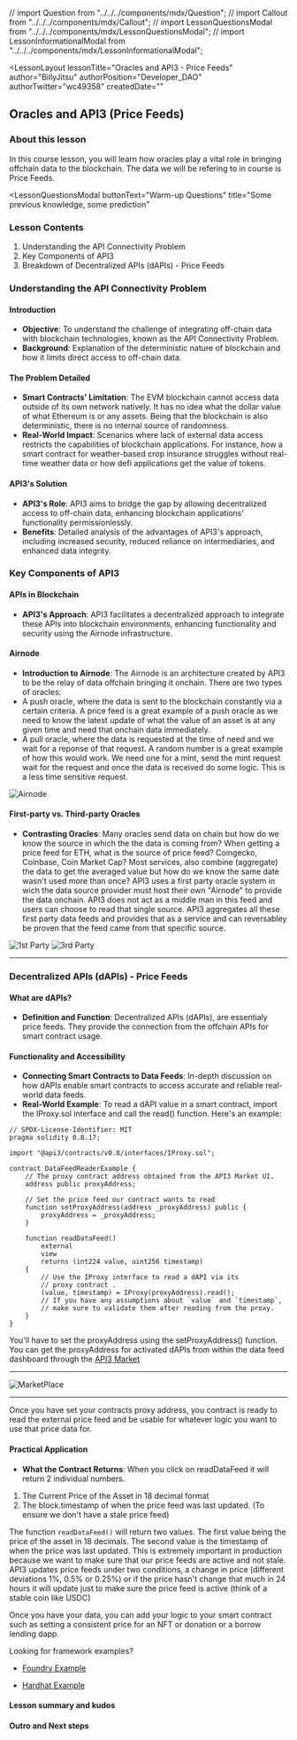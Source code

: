 // import Question from "../../../components/mdx/Question";
// import Callout from "../../../components/mdx/Callout";
// import LessonQuestionsModal from "../../../components/mdx/LessonQuestionsModal";
// import LessonInformationalModal from "../../../components/mdx/LessonInformationalModal";

<LessonLayout
   lessonTitle="Oracles and API3 - Price Feeds" 
   author="BillyJitsu"
   authorPosition="Developer_DAO"
   authorTwitter="wc49358"
   createdDate=""
>

## Oracles and API3 (Price Feeds)

### About this lesson

In this course lesson, you will learn how oracles play a vital role in bringing offchain data to the blockchain. The data we will be refering to in course is Price Feeds.

<LessonQuestionsModal
  buttonText="Warm-up Questions"
  title="Some previous knowledge, some prediction"
>
  <Question question="1-oracles-api3/1-intro/Q1" />
  <Question question="1-oracles-api3/1-intro/Q2" />
  <Question question="1-oracles-api3/1-intro/Q3" />
  <Question question="1-oracles-api3/1-intro/Q4" />
  <Question question="1-oracles-api3/1-intro/Q5" />
</LessonQuestionsModal>

### Lesson Contents

1. Understanding the API Connectivity Problem
2. Key Components of API3
3. Breakdown of Decentralized APIs (dAPIs) - Price Feeds

### Understanding the API Connectivity Problem

#### Introduction

- **Objective**: To understand the challenge of integrating off-chain data with blockchain technologies, known as the API Connectivity Problem.
- **Background**: Explanation of the deterministic nature of blockchain and how it limits direct access to off-chain data.

#### The Problem Detailed

- **Smart Contracts' Limitation**: The EVM blockchain cannot access data outside of its own network natively. It has no idea what the dollar value of what Ethereum is or any assets. Being that the blockchain is also deterministic, there is no internal source of randomness.
- **Real-World Impact**: Scenarios where lack of external data access restricts the capabilities of blockchain applications. For instance, how a smart contract for weather-based crop insurance struggles without real-time weather data or how defi applications get the value of tokens.

#### API3's Solution

- **API3's Role**: API3 aims to bridge the gap by allowing decentralized access to off-chain data, enhancing blockchain applications' functionality permissionlessly.
- **Benefits**: Detailed analysis of the advantages of API3's approach, including increased security, reduced reliance on intermediaries, and enhanced data integrity.

### Key Components of API3

#### APIs in Blockchain

- **API3's Approach**: API3 facilitates a decentralized approach to integrate these APIs into blockchain environments, enhancing functionality and security using the Airnode infrastructure.

#### Airnode

- **Introduction to Airnode**: The Airnode is an architecture created by API3 to be the relay of data offchain bringing it onchain. There are two types of oracles:
- A push oracle, where the data is sent to the blockchain constantly via a certain criteria. A price feed is a great example of a push oracle as we need to know the latest update of what the value of an asset is at any given time and need that onchain data immediately.
- A pull oracle, where the data is requested at the time of need and we wait for a reponse of that request. A random number is a great example of how this would work. We need one for a mint, send the mint request wait for the request and once the data is received do some logic. This is a less time sensitive request.

![Airnode](/assets/lessons/1-oracles-api3/airnode-image.png)

#### First-party vs. Third-party Oracles

- **Contrasting Oracles**: Many oracles send data on chain but how do we know the source in which the the data is coming from? When getting a price feed for ETH, what is the source of price feed? Coingecko, Coinbase, Coin Market Cap? Most services, also combine (aggregate) the data to get the averaged value but how do we know the same date wasn't used more than once? API3 uses a first party oracle system in wich the data source provider must host their own "Airnode" to provide the data onchain. API3 does not act as a middle man in this feed and users can choose to read that single source. API3 aggregates all these first party data feeds and provides that as a service and can reversabley be proven that the feed came from that specific source.

![1st Party](/assets/lessons/1-oracles-api3/1st-party.png)
![3rd Party](/assets/lessons/1-oracles-api3/3rd-party.png)

---

### Decentralized APIs (dAPIs) - Price Feeds

#### What are dAPIs?

- **Definition and Function**: Decentralized APIs (dAPIs), are essentialy price feeds. They provide the connection from the offchain APIs for smart contract usage.

#### Functionality and Accessibility

- **Connecting Smart Contracts to Data Feeds**: In-depth discussion on how dAPIs enable smart contracts to access accurate and reliable real-world data feeds.
- **Real-World Example**:
  To read a dAPI value in a smart contract, import the IProxy.sol interface and call the read() function. Here's an example:

```solidity
// SPDX-License-Identifier: MIT
pragma solidity 0.8.17;

import "@api3/contracts/v0.8/interfaces/IProxy.sol";

contract DataFeedReaderExample {
    // The proxy contract address obtained from the API3 Market UI.
    address public proxyAddress;

    // Set the price feed our contract wants to read
    function setProxyAddress(address _proxyAddress) public {
        proxyAddress = _proxyAddress;
    }

    function readDataFeed()
        external
        view
        returns (int224 value, uint256 timestamp)
    {
        // Use the IProxy interface to read a dAPI via its
        // proxy contract .
        (value, timestamp) = IProxy(proxyAddress).read();
        // If you have any assumptions about `value` and `timestamp`,
        // make sure to validate them after reading from the proxy.
    }
}
```

You'll have to set the proxyAddress using the setProxyAddress() function. You can get the proxyAddress for activated dAPIs from within the data feed dashboard through the [API3 Market](https://market.api3.org/dapis)

---

![MarketPlace](/assets/lessons/1-oracles-api3/market.gif)

---

Once you have set your contracts proxy address, you contract is ready to read the external price feed and be usable for whatever logic you want to use that price data for.

#### Practical Application

- **What the Contract Returns**: When you click on readDataFeed it will return 2 individual numbers.

1. The Current Price of the Asset in 18 decimal format
2. The block.timestamp of when the price feed was last updated. (To ensure we don't have a stale price feed)

The function `readDataFeed()` will return two values. The first value being the price of the asset in 18 decimals. The second value is the timestamp of when the price was last updated. This is extremely important in production because we want to make sure that our price feeds are active and not stale.
API3 updates price feeds under two conditions, a change in price (different deviations 1%, 0.5% or 0.25%) or if the price hasn't change that much in 24 hours it will update just to make sure the price feed is active (think of a stable coin like USDC)

Once you have your data, you can add your logic to your smart contract such as setting a consistent price for an NFT or donation or a borrow lending dapp.

Looking for framework examples?

- [Foundry Example](https://github.com/api3-ecosystem/data-feed-reader-example-foundry)

- [Hardhat Example](https://github.com/api3dao/data-feed-reader-example)

#### Lesson summary and kudos

<QuizStatusChecker quiz="oracles-api3/quiz-oracles-api3-1" />

#### Outro and Next steps

</LessonLayout>
